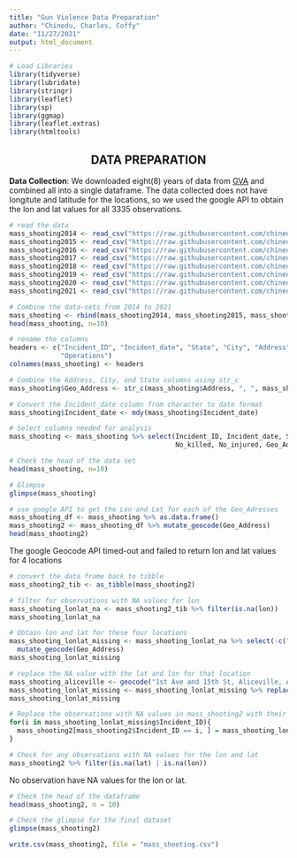 ```yaml
---
title: "Gun Violence Data Preparation"
author: "Chinedu, Charles, Coffy"
date: "11/27/2021"
output: html_document
---
```



```r
# Load Libraries
library(tidyverse)
library(lubridate)
library(stringr)
library(leaflet)
library(sp)
library(ggmap)
library(leaflet.extras)
library(htmltools)
```


<center> <h2> DATA PREPARATION </h2> </center>

**Data Collection**: We downloaded eight(8) years of data from [GVA](https://www.gunviolencearchive.org/) and combined all into a single dataframe. The data collected does not have longitute and latitude for the locations, so we used the google API to obtain the lon and lat values for all 3335 observations.
```r
# read the data
mass_shooting2014 <- read_csv("https://raw.githubusercontent.com/chinedu2301/data607-project-gun-violence/main/Data/mass%20shootings%202014.csv")
mass_shooting2015 <- read_csv("https://raw.githubusercontent.com/chinedu2301/data607-project-gun-violence/main/Data/mass%20shootings%202015.csv")
mass_shooting2016 <- read_csv("https://raw.githubusercontent.com/chinedu2301/data607-project-gun-violence/main/Data/mass%20shootings%202016.csv")
mass_shooting2017 <- read_csv("https://raw.githubusercontent.com/chinedu2301/data607-project-gun-violence/main/Data/mass%20shootings%202017.csv")
mass_shooting2018 <- read_csv("https://raw.githubusercontent.com/chinedu2301/data607-project-gun-violence/main/Data/mass%20shootings%202018.csv")
mass_shooting2019 <- read_csv("https://raw.githubusercontent.com/chinedu2301/data607-project-gun-violence/main/Data/mass%20shootings%202019.csv")
mass_shooting2020 <- read_csv("https://raw.githubusercontent.com/chinedu2301/data607-project-gun-violence/main/Data/mass%20shootings%202020.csv")
mass_shooting2021 <- read_csv("https://raw.githubusercontent.com/chinedu2301/data607-project-gun-violence/main/Data/mass%20shootings%202021.csv")
```


```r
# Combine the data-sets from 2014 to 2021
mass_shooting <- rbind(mass_shooting2014, mass_shooting2015, mass_shooting2016, mass_shooting2017,mass_shooting2018, mass_shooting2019, mass_shooting2020, mass_shooting2021)
head(mass_shooting, n=10)
```
```r
# rename the columns
headers <- c("Incident_ID", "Incident_date", "State", "City", "Address", "No_killed", "No_injured",
             "Operations")
colnames(mass_shooting) <- headers

# Combine the Address, City, and State columns using str_c
mass_shooting$Geo_Address <- str_c(mass_shooting$Address, ", ", mass_shooting$City, ", ", mass_shooting$State)

# Convert the Incident_date column from character to date format
mass_shooting$Incident_date <- mdy(mass_shooting$Incident_date)

# Select columns needed for analysis
mass_shooting <- mass_shooting %>% select(Incident_ID, Incident_date, State, City, Address,
                                          No_killed, No_injured, Geo_Address, )

# Check the head of the data set
head(mass_shooting, n=10)
```
```r
# Glimpse
glimpse(mass_shooting)
```

```r
# use google API to get the Lon and Lat for each of the Geo_Adresses
mass_shooting_df <- mass_shooting %>% as.data.frame()
mass_shooting2 <- mass_shooting_df %>% mutate_geocode(Geo_Address)
head(mass_shooting2)
```
The google Geocode API timed-out and failed to return lon and lat values for 4 locations
```r
# convert the data frame back to tibble
mass_shooting2_tib <- as_tibble(mass_shooting2)

# filter for observations with NA values for lon
mass_shooting_lonlat_na <- mass_shooting2_tib %>% filter(is.na(lon))
mass_shooting_lonlat_na
```

```r
# Obtain lon and lat for these four locations
mass_shooting_lonlat_missing <- mass_shooting_lonlat_na %>% select(-c("lon", "lat")) %>%
  mutate_geocode(Geo_Address)
mass_shooting_lonlat_missing
```

```r
# replace the NA value with the lat and lon for that location
mass_shooting_aliceville <- geocode("1st Ave and 15th St, Aliceville, Alabama")
mass_shooting_lonlat_missing <- mass_shooting_lonlat_missing %>% replace_na(mass_shooting_aliceville)
mass_shooting_lonlat_missing
```

```r
# Replace the observations with NA values in mass_shooting2 with their corresponding values
for(i in mass_shooting_lonlat_missing$Incident_ID){
  mass_shooting2[mass_shooting2$Incident_ID == i, ] = mass_shooting_lonlat_missing[mass_shooting_lonlat_missing$Incident_ID == i, ]
}
```

```r
# Check for any observations with NA values for the lon and lat
mass_shooting2 %>% filter(is.na(lat) | is.na(lon))
```

No observation have NA values for the lon or lat.

```r
# Check the head of the dataframe
head(mass_shooting2, n = 10)
```
```r
# Check the glimpse for the final dataset
glimpse(mass_shooting2)
```



```r
write.csv(mass_shooting2, file = "mass_shooting.csv")
```



